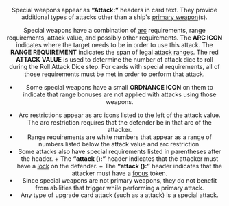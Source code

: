 <Header title="special weapon" />

Special weapons appear as **“Attack:”** headers in card text. They provide
additional types of attacks other than a ship's [primary weapon](/article/Primary_Weapon)(s).

Special weapons have a combination of [arc](/article/Arc) requirements, range requirements,
attack value, and possibly other requirements. The **ARC ICON** indicates where
the target needs to be in order to use this attack. The **RANGE REQUIREMENT**
indicates the span of legal [attack ranges](/article/Attack_Range). The red **ATTACK VALUE** is used to
determine the number of attack dice to roll during the Roll Attack Dice step.
For cards with special requirements, all of those requirements must be met in
order to perform that attack.

- Some special weapons have a small **ORDNANCE ICON** on
  them to indicate that range bonuses are not applied with
  attacks using those weapons.

<ImgCenter src="/images/Ordnance_Icon.webp" alt="Ordnace_Icon.webp" />
<TextCenter text="Ordnance Icon" />

- Arc restrictions appear as arc icons listed to the left of the
  attack value. The arc restriction requires that the defender be in that arc
  of the attacker.
- Range requirements are white numbers that appear as a range of
  numbers listed below the attack value and arc restriction.
- Some attacks also have special requirements listed in parentheses after
  the header. + The **“attack (<Lock/>):”** header indicates that the attacker must have a
  [lock](/article/Lock) on the defender. + The **“attack (<Focus/>):”** header indicates that the attacker must have a
  [focus](/article/Focus) token.
- Since special weapons are not primary weapons, they do not benefit from
  abilities that trigger while performing a primary attack.
- Any type of upgrade card attack (such as a <Cannon/> attack) is a special attack.

